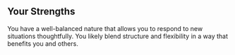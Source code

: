 ## Your Strengths

You have a well-balanced nature that allows you to respond to new situations thoughtfully. You likely blend structure and flexibility in a way that benefits you and others.